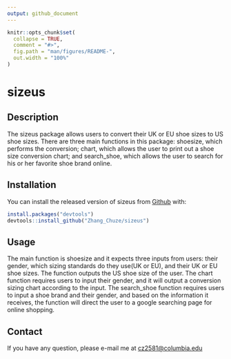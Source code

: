 ---
output: github_document
---

<!-- README.md is generated from README.Rmd. Please edit that file -->

```{r, include = FALSE}
knitr::opts_chunk$set(
  collapse = TRUE,
  comment = "#>",
  fig.path = "man/figures/README-",
  out.width = "100%"
)
```

# sizeus


## Description

The sizeus package allows users to convert their UK or EU shoe sizes to US shoe sizes. There are three main functions in this package: shoesize, which performs the conversion; chart, which allows the user to print out a shoe size conversion chart; and search_shoe, which allows the user to search for his or her favorite shoe brand online. 

## Installation

You can install the released version of sizeus from [Github](https://github.com) with:

``` r
install.packages("devtools")
devtools::install_github("Zhang_Chuze/sizeus")
```

## Usage

The main function is shoesize and it expects three inputs from users: their gender, which sizing standards do they use(UK or EU), and their UK or EU shoe sizes. The function outputs the US shoe size of the user.
The chart function requires users to input their gender, and it will output a conversion sizing chart according to the input.
The search_shoe function requires users to input a shoe brand and their gender, and based on the information it receives, the function will direct the user to a google searching page for online shopping. 

## Contact
If you have any question, please e-mail me at <cz2581@columbia.edu> 

